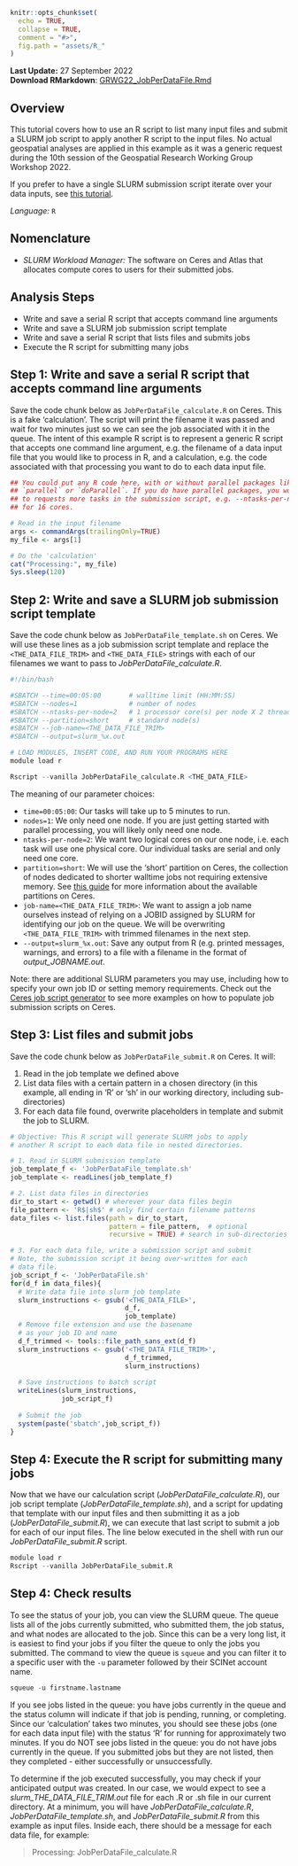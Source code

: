 ```r
knitr::opts_chunk$set(
  echo = TRUE,
  collapse = TRUE,
  comment = "#>",
  fig.path = "assets/R_"
)
```

<!--
---
title: R script to distribute another R script over many files
layout: single
author: Heather Savoy
author_profile: true
header:
  overlay_color: "444444"
  overlay_image: /assets/images/margaret-weir-GZyjbLNOaFg-unsplash_dark.jpg
---
--> 

**Last Update:** 27 September 2022 <br />
**Download RMarkdown**: [GRWG22_JobPerDataFile.Rmd](https://geospatial.101workbook.org/tutorials/GRWG22_JobPerDataFile.Rmd)

## Overview

This tutorial covers how to use an R script to list many input files and submit
a SLURM job script to apply another R script to the input files. No actual 
geospatial analyses are applied in this example as it was a generic request
during the 10th session of the Geospatial Research Working Group Workshop 2022. 

If you prefer to have a single SLURM submission script iterate over your data 
inputs, see [this tutorial](https://geospatial.101workbook.org/ExampleGeoWorkflows/GRWG22_ZonalStats_wSLURM_R).


*Language:* `R`

## Nomenclature

* *SLURM Workload Manager:* The software on Ceres and Atlas that allocates 
  compute cores to users for their submitted jobs. 

## Analysis Steps

* Write and save a serial R script that accepts command line arguments 
* Write and save a SLURM job submission script template
* Write and save a serial R script that lists files and submits jobs
* Execute the R script for submitting many jobs

## Step 1: Write and save a serial R script that accepts command line arguments

Save the code chunk below as `JobPerDataFile_calculate.R` on Ceres. This is a fake 
'calculation'. The script will print the filename it was passed and wait for two 
minutes just so we can see the job associated with it in the queue. The intent
of this example R script is to represent a generic R script that accepts one
command line argument, e.g. the filename of a data input file that you would
like to process in R, and a calculation, e.g. the code associated with that 
processing you want to do to each data input file.

```r
## You could put any R code here, with or without parallel packages like 
## `parallel` or `doParallel`. If you do have parallel packages, you would need 
## to requests more tasks in the submission script, e.g. --ntasks-per-node=16
## for 16 cores.

# Read in the input filename
args <- commandArgs(trailingOnly=TRUE)
my_file <- args[1]

# Do the 'calculation'
cat("Processing:", my_file)
Sys.sleep(120)
```

## Step 2: Write and save a SLURM job submission script template

Save the code chunk below as `JobPerDataFile_template.sh` on Ceres. We will use these 
lines as a job submission script template and replace the `<THE_DATA_FILE_TRIM>` 
and `<THE_DATA_FILE>` strings with each of our filenames we want to pass to 
*JobPerDataFile_calculate.R*.

```r
#!/bin/bash

#SBATCH --time=00:05:00       # walltime limit (HH:MM:SS)
#SBATCH --nodes=1             # number of nodes
#SBATCH --ntasks-per-node=2   # 1 processor core(s) per node X 2 threads per core
#SBATCH --partition=short     # standard node(s)
#SBATCH --job-name=<THE_DATA_FILE_TRIM>
#SBATCH --output=slurm_%x.out

# LOAD MODULES, INSERT CODE, AND RUN YOUR PROGRAMS HERE
module load r

Rscript --vanilla JobPerDataFile_calculate.R <THE_DATA_FILE>

```

The meaning of our parameter choices:

* `time=00:05:00`: Our tasks will take up to 5 minutes to run. 
* `nodes=1`: We only need one node. If you are just getting started with parallel
processing, you will likely only need one node. 
* `ntasks-per-node=2`: We want two logical cores on our one node, i.e. each task
will use one physical core. Our individual tasks are serial and only need one core. 
* `partition=short`: We will use the 'short' partition on Ceres, the collection 
of nodes dedicated to shorter walltime jobs not requiring extensive memory. See
[this guide](https://scinet.usda.gov/guide/ceres/#partitions-or-queues) for more 
information about the available partitions on Ceres. 
* `job-name=<THE_DATA_FILE_TRIM>`: We want to assign a job name ourselves instead
of relying on a JOBID assigned by SLURM for identifying our job on the queue. We will
be overwriting `<THE_DATA_FILE_TRIM>` with trimmed filenames in the next step.
* `--output=slurm_%x.out`: Save any output from R (e.g. printed messages,
warnings, and errors) to a file with a filename in the format of 
*output_JOBNAME.out*.

Note: there are additional SLURM parameters you may use, including how to specify
your own job ID or setting memory requirements. Check out the 
[Ceres job script generator](https://scinet.usda.gov/support/ceres-job-script) 
to see more examples on how to populate job submission scripts on Ceres.

## Step 3: List files and submit jobs

Save the code chunk below as `JobPerDataFile_submit.R` on Ceres. It will:

1. Read in the job template we defined above
2. List data files with a certain pattern in a chosen directory (in this example,
all ending in 'R' or 'sh' in our working directory, including sub-directories)
3. For each data file found, overwrite placeholders in template and submit the
job to SLURM.

```r
# Objective: This R script will generate SLURM jobs to apply
# another R script to each data file in nested directories. 

# 1. Read in SLURM submission template
job_template_f <- 'JobPerDataFile_template.sh'
job_template <- readLines(job_template_f)

# 2. List data files in directories
dir_to_start <- getwd() # wherever your data files begin
file_pattern <- 'R$|sh$' # only find certain filename patterns
data_files <- list.files(path = dir_to_start, 
                         pattern = file_pattern,  # optional
                         recursive = TRUE) # search in sub-directories

# 3. For each data file, write a submission script and submit
# Note, the submission script it being over-written for each
# data file. 
job_script_f <- 'JobPerDataFile.sh'
for(d_f in data_files){
  # Write data file into slurm job template
  slurm_instructions <- gsub('<THE_DATA_FILE>',
                             d_f, 
                             job_template)
  # Remove file extension and use the basename
  # as your job ID and name
  d_f_trimmed <- tools::file_path_sans_ext(d_f)
  slurm_instructions <- gsub('<THE_DATA_FILE_TRIM>',
                             d_f_trimmed, 
                             slurm_instructions)
  
  # Save instructions to batch script
  writeLines(slurm_instructions,
             job_script_f)
  
  # Submit the job
  system(paste('sbatch',job_script_f))
}

```



## Step 4: Execute the R script for submitting many jobs

Now that we have our calculation script (*JobPerDataFile_calculate.R*), our job
script template (*JobPerDataFile_template.sh*), and a script for updating that template
with our input files and then submitting it as a job (*JobPerDataFile_submit.R*), we
can execute that last script to submit a job for each of our input files. The
line below executed in the shell with run our *JobPerDataFile_submit.R* script. 

```r
module load r
Rscript --vanilla JobPerDataFile_submit.R
```


## Step 4: Check results

To see the status of your job, you can view the SLURM queue. The queue lists all
of the jobs currently submitted, who submitted them, the job status, and what
nodes are allocated to the job. Since this can be a very long list, it is easiest
to find your jobs if you filter the queue to only the jobs you submitted. The 
command to view the queue is `squeue` and you can filter it to a specific user
with the `-u` parameter followed by their SCINet account name.

```r
squeue -u firstname.lastname
```

If you see jobs listed in the queue: you have jobs currently in the queue and the 
status column will indicate if that job is pending, running, or completing. Since 
our 'calculation' takes two minutes, you should see these jobs (one for each 
data input file) with the status 'R' for running for approximately two minutes.
If you do NOT see jobs listed in the queue: you do not have jobs currently in the
queue. If you submitted jobs but they are not listed, then they completed - either
successfully or unsuccessfully. 

To determine if the job executed successfully, 
you may check if your anticipated output was created. In our case, we would expect
to see a *slurm_THE_DATA_FILE_TRIM.out* file for each .R or .sh file in our 
current directory. At a minimum, you will have *JobPerDataFile_calculate.R*,
*JobPerDataFile_template.sh*, and *JobPerDataFile_submit.R* from this example as 
input files. Inside each, there should be a message for each data file, for example:

> Processing: JobPerDataFile_calculate.R
